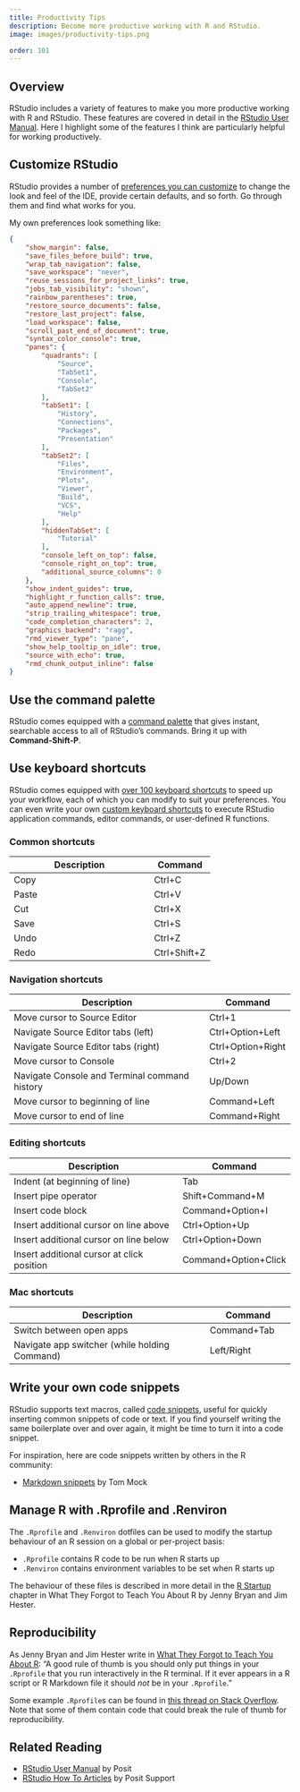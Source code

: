 ```yaml
---
title: Productivity Tips
description: Become more productive working with R and RStudio.
image: images/productivity-tips.png

order: 101
---
```


## Overview

RStudio includes a variety of features to make you more productive working with R and RStudio. These features are covered in detail in the [RStudio User Manual](https://docs.posit.co/ide/user/ide/guide/productivity/text-editor.html). Here I highlight some of the features I think are particularly helpful for working productively.

## Customize RStudio

RStudio provides a number of [preferences you can customize](https://support.posit.co/hc/en-us/articles/200549016-Customizing-RStudio) to change the look and feel of the IDE, provide certain defaults, and so forth. Go through them and find what works for you.

My own preferences look something like:

```.json
{
    "show_margin": false,
    "save_files_before_build": true,
    "wrap_tab_navigation": false,
    "save_workspace": "never",
    "reuse_sessions_for_project_links": true,
    "jobs_tab_visibility": "shown",
    "rainbow_parentheses": true,
    "restore_source_documents": false,
    "restore_last_project": false,
    "load_workspace": false,
    "scroll_past_end_of_document": true,
    "syntax_color_console": true,
    "panes": {
        "quadrants": [
            "Source",
            "TabSet1",
            "Console",
            "TabSet2"
        ],
        "tabSet1": [
            "History",
            "Connections",
            "Packages",
            "Presentation"
        ],
        "tabSet2": [
            "Files",
            "Environment",
            "Plots",
            "Viewer",
            "Build",
            "VCS",
            "Help"
        ],
        "hiddenTabSet": [
            "Tutorial"
        ],
        "console_left_on_top": false,
        "console_right_on_top": true,
        "additional_source_columns": 0
    },
    "show_indent_guides": true,
    "highlight_r_function_calls": true,
    "auto_append_newline": true,
    "strip_trailing_whitespace": true,
    "code_completion_characters": 2,
    "graphics_backend": "ragg",
    "rmd_viewer_type": "pane",
    "show_help_tooltip_on_idle": true,
    "source_with_echo": true,
    "rmd_chunk_output_inline": false
}
```

## Use the command palette

RStudio comes equipped with a [command palette](https://docs.posit.co/ide/user/ide/guide/ui/command-palette.html) that gives instant, searchable access to all of RStudio’s commands. Bring it up with **Command-Shift-P**.

## Use keyboard shortcuts

RStudio comes equipped with [over 100 keyboard shortcuts](https://docs.posit.co/ide/user/ide/reference/shortcuts.html) to speed up your workflow, each of which you can modify to suit your preferences. You can even write your own [custom keyboard shortcuts](https://docs.posit.co/ide/user/ide/guide/productivity/custom-shortcuts.html) to execute RStudio application commands, editor commands, or user-defined R functions.

### Common shortcuts

| Description                                         | Command               |
|-----------------------------------------------------|-----------------------|
| Copy                                                | Ctrl+C                |
| Paste                                               | Ctrl+V                |
| Cut                                                 | Ctrl+X                |
| Save                                                | Ctrl+S                |
| Undo                                                | Ctrl+Z                |
| Redo                                                | Ctrl+Shift+Z          |

### Navigation shortcuts

| Description                                         | Command               |
|-----------------------------------------------------|-----------------------|
| Move cursor to Source Editor                        | Ctrl+1                |
| Navigate Source Editor tabs (left)                  | Ctrl+Option+Left      |
| Navigate Source Editor tabs (right)                 | Ctrl+Option+Right     |
| Move cursor to Console                              | Ctrl+2                |
| Navigate Console and Terminal command history       | Up/Down               |
| Move cursor to beginning of line                    | Command+Left          |
| Move cursor to end of line                          | Command+Right         |

### Editing shortcuts

| Description                                         | Command               |
|-----------------------------------------------------|-----------------------|
| Indent (at beginning of line)                       | Tab                   |
| Insert pipe operator                                | Shift+Command+M       |
| Insert code block                                   | Command+Option+I      |
| Insert additional cursor on line above              | Ctrl+Option+Up        |
| Insert additional cursor on line below              | Ctrl+Option+Down      |
| Insert additional cursor at click position          | Command+Option+Click  |

### Mac shortcuts

| Description                                         | Command               |
|-----------------------------------------------------|-----------------------|
| Switch between open apps                            | Command+Tab           |
| Navigate app switcher (while holding Command)       | Left/Right            |

## Write your own code snippets

RStudio supports text macros, called [code snippets](https://docs.posit.co/ide/user/ide/guide/productivity/snippets.html), useful for quickly inserting common snippets of code or text. If you find yourself writing the same boilerplate over and over again, it might be time to turn it into a code snippet.

For inspiration, here are code snippets written by others in the R community:

- [Markdown snippets](https://gist.github.com/jthomasmock/11acebd4448f171f786e01397df34116) by Tom Mock

## Manage R with .Rprofile and .Renviron

The `.Rprofile` and `.Renviron` dotfiles can be used to modify the startup behaviour of an R session on a global or per-project basis:

- `.Rprofile` contains R code to be run when R starts up
- `.Renviron` contains environment variables to be set when R starts up

The behaviour of these files is described in more detail in the [R Startup](https://rstats.wtf/r-startup.html) chapter in What They Forgot to Teach You About R by Jenny Bryan and Jim Hester.

::: {.callout-warning}
## Reproducibility

As Jenny Bryan and Jim Hester write in [What They Forgot to Teach You About R](https://rstats.wtf/r-startup.html#reproducibility): "A good rule of thumb is you should only put things in your `.Rprofile` that you run interactively in the R terminal. If it ever appears in a R script or R Markdown file it should *not* be in your `.Rprofile`."
:::

Some example `.Rprofile`s can be found in [this thread on Stack Overflow](https://stackoverflow.com/questions/1189759/expert-r-users-whats-in-your-rprofile). Note that some of them contain code that could break the rule of thumb for reproducibility.

## Related Reading {.appendix .unnumbered .unlisted}

- [RStudio User Manual](https://docs.posit.co/ide/user/ide/guide/productivity/text-editor.html) by Posit
- [RStudio How To Articles](https://support.posit.co/hc/en-us/categories/200035113-How-To-Articles) by Posit Support
